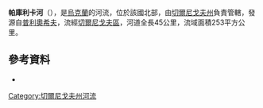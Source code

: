 '''帕庫利卡河'''（{{lang-uk|Пакулька}}），是[[烏克蘭|烏克蘭]]的河流，位於該國北部，由[[切爾尼戈夫州|切爾尼戈夫州]]負責管轄，發源自[[普利奧希夫_(切爾尼戈夫區)|普利奧希夫]]，流經[[切爾尼戈夫區|切爾尼戈夫區]]，河道全長45公里，流域面積253平方公里。

==參考資料==
* {{cite web|url=http://charka.org.ua/vodoemi.html|title=Водойми Чернігівській області|publisher=|accessdate=2014-02-22|language=ru|deadurl=yes|archiveurl=https://web.archive.org/web/20140301135007/http://charka.org.ua/vodoemi.html|archivedate=2014-03-01}}

{{DEFAULTSORT:Пакулька}}
[[Category:切爾尼戈夫州河流|Category:切爾尼戈夫州河流]]


{{Ukraine-river-stub}}